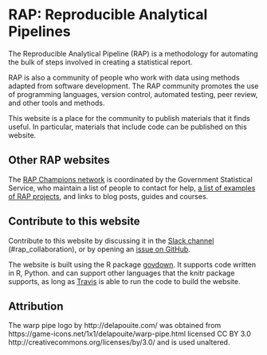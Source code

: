 # RAP: Reproducible Analytical Pipelines

The Reproducible Analytical Pipeline (RAP) is a methodology for automating the
bulk of steps involved in creating a statistical report.

RAP is also a community of people who work with data using methods adapted from
software development.  The RAP community promotes the use of programming
languages, version control, automated testing, peer review, and other tools and
methods.

This website is a place for the community to publish materials that it finds
useful.  In particular, materials that include code can be published on this
website.

## Other RAP websites

The [RAP Champions
network](https://gss.civilservice.gov.uk/about-us/champion-networks/reproducible-analytical-pipeline-rap-champions)
is coordinated by the Government Statistical Service, who maintain a list of
people to contact for help, [a list of examples of RAP projects](
https://gss.civilservice.gov.uk/about-us/champion-networks/reproducible-analytical-pipeline-rap-champions/#rap-examples),
and links to blog posts, guides and courses.

## Contribute to this website

Contribute to this website by discussing it in the [Slack
channel](https://govdatascience.slack.com/messages/C6H22U3H9/)
(#rap_collaboration), or by opening an [issue on
GitHub](https://github.com/ukgovdatascience/rap-website/issues).

The website is built using the R package
[govdown](https://ukgovdatascience.github.io/govdown/).  It supports code
written in R, Python. and can support other languages that the knitr package
supports, as long as
[Travis](https://travis-ci.org/ukgovdatascience/rap-website) is able to run the
code to build the website.

## Attribution

The warp pipe logo by http://delapouite.com/ was obtained from
https://game-icons.net/1x1/delapouite/warp-pipe.html licensed CC BY 3.0
http://creativecommons.org/licenses/by/3.0/ and is used unaltered.
